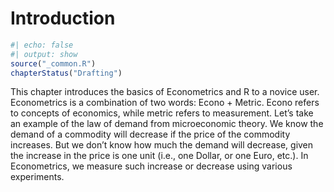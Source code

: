 # Introduction

```r
#| echo: false
#| output: show
source("_common.R")
chapterStatus("Drafting")
```

```{=latex}
\begin{objectives}{In this chapter, you will learn to}
\begin{itemize}

\item{Importance of regression analysis in econometrics}

\item{Overview of the book's structure and goals}

\item{Introduction to R programming language and its relevance to econometric analysis}

\end{itemize}

\end{objectives}
```
This chapter introduces the basics of Econometrics and R to a novice user. Econometrics is a combination of two words: Econo + Metric. Econo refers to concepts of economics, while metric refers to measurement. Let's take an example of the law of demand from microeconomic theory. We know the demand of a commodity will decrease if the price of the commodity increases. But we don't know how much the demand will decrease, given the increase in the price is one unit (i.e., one Dollar, or one Euro, etc.). In Econometrics, we measure such increase or decrease using various experiments.
